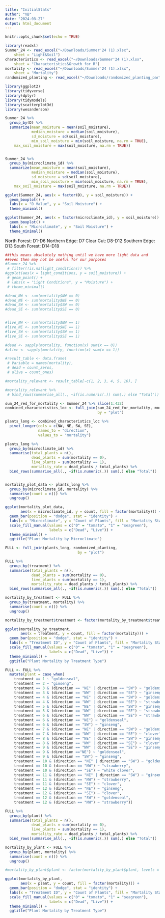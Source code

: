 ```yaml
---
title: "InitialStats"
author: "VB"
date: "2024-08-27"
output: html_document
---
```


```r
knitr::opts_chunk$set(echo = TRUE)
```

```r
library(readxl)
Summer_24 <- read_excel("~/Downloads/Summer'24 (1).xlsx", 
    sheet = "Light&Soil")
characteristics <- read_excel("~/Downloads/Summer'24 (1).xlsx", 
    sheet = "Characteristics&Growth for R")
mortality <- read_excel("~/Downloads/Summer'24 (1).xlsx", 
    sheet = "Mortality")
randomized_planting <- read_excel("~/Downloads/randomized_planting_part1.xlsx")
```


```r
library(ggplot2)
library(tidyverse)
library(dplyr)
library(tidymodels)
library(scatterplot3d)
library(wesanderson)
```

```r
Summer_24 %>% 
  group_by(D) %>% 
  summarize(mean_moisture = mean(soil_moisture), 
            median_moisture = median(soil_moisture),
            sd_moisture = sd(soil_moisture),
            min_soil_moisture = min(soil_moisture, na.rm = TRUE),
    max_soil_moisture = max(soil_moisture, na.rm = TRUE))


Summer_24 %>% 
  group_by(microclimate_id) %>% 
  summarize(mean_moisture = mean(soil_moisture), 
            median_moisture = median(soil_moisture),
            sd_moisture = sd(soil_moisture),
            min_soil_moisture = min(soil_moisture, na.rm = TRUE),
    max_soil_moisture = max(soil_moisture, na.rm = TRUE))


```

```r
ggplot(Summer_24, aes(x = factor(D), y = soil_moisture)) +
  geom_boxplot() +
  labs(x = "D Value", y = "Soil Moisture") +
  theme_minimal()

ggplot(Summer_24, aes(x = factor(microclimate_id), y = soil_moisture)) +
  geom_boxplot() +
  labs(x = "Microclimate", y = "Soil Moisture") +
  theme_minimal()

```
North Forest: D1-D6
Northern Edge: D7
Clear Cut: D8-D12
Southern Edge: D13
South Forest: D14-D18

```r

##this means absolutely nothing until we have more light data and 
##even then may not be useful for our purposes 
#Summer_24 %>%
 # filter(!is.na(light_conditions)) %>%
#ggplot(aes(x = light_conditions, y = soil_moisture)) +
 # geom_point() +
 # labs(x = "Light Conditions", y = "Moisture") +
 # theme_minimal()

```
```r

#dead_NW <- sum(mortality$NW == 0)
#dead_NE <- sum(mortality$NE == 0)
#dead_SW <- sum(mortality$SW == 0)
#dead_SE <- sum(mortality$SE == 0)


#live_NW <- sum(mortality$NW == 1)
#live_NE <- sum(mortality$NE == 1)
#live_SW <- sum(mortality$SW == 1)
#live_SE <- sum(mortality$SE == 1)

```

```r

#dead <- sapply(mortality, function(x) sum(x == 0))
#alive <- sapply(mortality, function(x) sum(x == 1))

#result_table <- data.frame(
 # Variable = names(mortality),
 # dead = count_zeros,
 # alive = count_ones)

#mortality_relevant <- result_table[-c(1, 2, 3, 4, 5, 10), ]

#mortality_relevant %>%
 # bind_rows(summarise_all(., ~if(is.numeric(.)) sum(.) else "Total"))
```

```r
sum_24_red_for_mortality <- Summer_24 %>% slice(1:432)
combined_characteristics_loc <- full_join(sum_24_red_for_mortality, mortality,
                                          by = "plot")

plants_long <- combined_characteristics_loc %>%
  pivot_longer(cols = c(NW, NE, SW, SE), 
               names_to = "direction", 
               values_to = "mortality")

```

```r
plants_long %>%
  group_by(microclimate_id) %>%
  summarise(total_plants = n(),
            dead_plants = sum(mortality == 0),
            live_plants = sum(mortality == 1),
            mortality_rate = dead_plants / total_plants) %>% 
  bind_rows(summarise_all(., ~if(is.numeric(.)) sum(.) else "Total"))


mortality_plot_data <- plants_long %>%
  group_by(microclimate_id, mortality) %>%
  summarise(count = n()) %>%
  ungroup()

ggplot(mortality_plot_data, 
       aes(x = microclimate_id, y = count, fill = factor(mortality))) +
  geom_bar(position = "dodge", stat = "identity") +
  labs(x = "Microclimate", y = "Count of Plants", fill = "Mortality Status") +
  scale_fill_manual(values = c("0" = "tomato", "1" = "seagreen"), 
                    labels = c("Dead", "Live")) +
  theme_minimal() +
  ggtitle("Plant Mortality by Microclimate")
```
```r
FULL <- full_join(plants_long, randomized_planting, 
                                 by = "plot")

FULL %>%
  group_by(treatment) %>%
  summarise(total_plants = n(),
            dead_plants = sum(mortality == 0),
            live_plants = sum(mortality == 1),
            mortality_rate = dead_plants / total_plants) %>% 
  bind_rows(summarise_all(., ~if(is.numeric(.)) sum(.) else "Total"))

mortality_by_treatment <- FULL %>%
  group_by(treatment, mortality) %>%
  summarise(count = n()) %>%
  ungroup()

mortality_by_treatment$treatment <- factor(mortality_by_treatment$treatment, levels = 1:12)

ggplot(mortality_by_treatment, 
       aes(x = treatment, y = count, fill = factor(mortality))) +
  geom_bar(position = "dodge", stat = "identity") +
  labs(x = "Treatment ID", y = "Count of Plants", fill = "Mortality Status") +
  scale_fill_manual(values = c("0" = "tomato", "1" = "seagreen"), 
                    labels = c("Dead", "Live")) +
  theme_minimal() +
  ggtitle("Plant Mortality by Treatment Type")
```
```r
FULL <- FULL %>%
  mutate(plant = case_when(
    treatment == 1 ~ "goldenseal",
    treatment == 2 ~ "ginseng",
    treatment == 3 & (direction == "NE" | direction == "SW") ~ "goldenseal",
    treatment == 3 & (direction == "NW" | direction == "SE") ~ "ginseng",
    treatment == 4 & (direction == "NE" | direction == "SW") ~ "goldenseal",
    treatment == 4 & (direction == "NW" | direction == "SE") ~ "strawberry",
    treatment == 5 & (direction == "NE" | direction == "SW") ~ "ginseng",
    treatment == 5 & (direction == "NW" | direction == "SE") ~ "strawberry",
    treatment == 6 & (direction == "NW" | direction == "SE") ~ "strawberry", 
    treatment == 6 & (direction == "NE") ~ "goldenseal", 
    treatment == 6 & (direction == "SW") ~ "ginseng", 
    treatment == 7 & (direction == "NE" | direction == "SW") ~ "goldenseal", 
    treatment == 7 & (direction == "NW" | direction == "SE") ~ "clover", 
    treatment == 8 & (direction == "NE" | direction == "SW") ~ "ginseng", 
    treatment == 8 & (direction == "NW" | direction == "SE") ~ "clover", 
    treatment == 9 & (direction == "NW" | direction == "SE") ~ "ginseng", 
    treatment == 9 & (direction =="NE") ~ "goldenseal", 
    treatment == 9 & (direction == "SW") ~ "ginseng", 
    treatment == 10 & (direction == "NE" | direction == "SW") ~ "goldenseal", 
    treatment == 10 & (direction == "NW") ~ "strawberry", 
    treatment == 10 & (direction == "SE") ~ "white clover", 
    treatment == 11 & (direction == "NE" | direction == "SW") ~ "ginseng", 
    treatment == 11 & (direction == "NW") ~ "strawberry", 
    treatment == 11 & (direction == "SE") ~ "clover", 
    treatment == 12 & (direction == "NE") ~ "ginseng", 
    treatment == 12 & (direction == "SE") ~ "clover", 
    treatment == 12 & (direction == "SW") ~ "goldenseal", 
    treatment == 12 & (direction == "NW") ~ "strawberry"))
```

```r
FULL %>%
  group_by(plant) %>%
  summarise(total_plants = n(),
            dead_plants = sum(mortality == 0),
            live_plants = sum(mortality == 1),
            mortality_rate = dead_plants / total_plants) %>% 
  bind_rows(summarise_all(., ~if(is.numeric(.)) sum(.) else "Total"))

mortality_by_plant <- FULL %>%
  group_by(plant, mortality) %>%
  summarise(count = n()) %>%
  ungroup()

#mortality_by_plant$plant <- factor(mortality_by_plant$plant, levels = 1:12)

ggplot(mortality_by_plant, 
       aes(x = plant, y = count, fill = factor(mortality))) +
  geom_bar(position = "dodge", stat = "identity") +
  labs(x = "Treatment ID", y = "Count of Plants", fill = "Mortality Status") +
  scale_fill_manual(values = c("0" = "tomato", "1" = "seagreen"), 
                    labels = c("Dead", "Live")) +
  theme_minimal() +
  ggtitle("Plant Mortality by Treatment Type")
```

